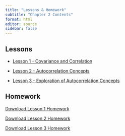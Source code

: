 ```yaml
---
title: "Lessons & Homework"
subtitle: "Chapter 2 Contents"
format: html
editor: source
sidebar: false
---
```


::: {.callout-tip icon=false}

## Lessons

-   [Lesson 1 - Covariance and Correlation](chapter_2_lesson_1_class.html)

-   [Lesson 2 - Autocorrelation Concepts](chapter_2_lesson_2_class.html)

-   [Lesson 3 - Exploration of Autocorrelation Concepts](chapter_2_lesson_3_class.html)

:::


::: {.callout-note icon=false}

## Homework

<!-- ## need to update href link to correct files when we get them -->


<a href="https://tbrost.github.io/BYUI-Timeseries-Drafts/Homework/HW1_2.qmd" download="TS_HW_2_1.qmd"> Download Lesson 1 Homework </a>

<a href="https://tbrost.github.io/BYUI-Timeseries-Drafts/Homework/HW1_2.qmd" download="TS_HW_2_2.qmd"> Download Lesson 2 Homework </a>

<a href="https://tbrost.github.io/BYUI-Timeseries-Drafts/Homework/HW1_2.qmd" download="TS_HW_2_3.qmd"> Download Lesson 3 Homework </a>

:::